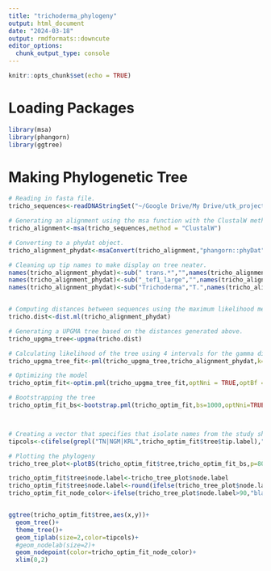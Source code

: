 ```yaml
---
title: "trichoderma_phylogeny"
output: html_document
date: "2024-03-18"
output: rmdformats::downcute
editor_options: 
  chunk_output_type: console
---
```


```r
knitr::opts_chunk$set(echo = TRUE)
```


# Loading Packages

```r
library(msa)
library(phangorn)
library(ggtree)
```


# Making Phylogenetic Tree

```r
# Reading in fasta file. 
tricho_sequences<-readDNAStringSet("~/Google Drive/My Drive/utk_project/trichoderma_antagonism_manuscript/trichoderma_refseq_trichomark")

# Generating an alignment using the msa function with the ClustalW method. 
tricho_alignment<-msa(tricho_sequences,method = "ClustalW")

# Converting to a phydat object.
tricho_alignment_phydat<-msaConvert(tricho_alignment,"phangorn::phyDat")

# Cleaning up tip names to make display on tree neater. 
names(tricho_alignment_phydat)<-sub(" trans.*","",names(tricho_alignment_phydat))
names(tricho_alignment_phydat)<-sub("_tef1_large","",names(tricho_alignment_phydat))
names(tricho_alignment_phydat)<-sub("Trichoderma","T.",names(tricho_alignment_phydat))


# Computing distances between sequences using the maximum likelihood method.
tricho.dist<-dist.ml(tricho_alignment_phydat)

# Generating a UPGMA tree based on the distances generated above. 
tricho_upgma_tree<-upgma(tricho.dist)

# Calculating likelihood of the tree using 4 intervals for the gamma distribution
tricho_upgma_tree_fit<-pml(tricho_upgma_tree,tricho_alignment_phydat,k=4)

# Optimizing the model
tricho_optim_fit<-optim.pml(tricho_upgma_tree_fit,optNni = TRUE,optBf = TRUE,optQ = TRUE,optInv = TRUE,optGamma = TRUE)

# Bootstrapping the tree
tricho_optim_fit_bs<-bootstrap.pml(tricho_optim_fit,bs=1000,optNni=TRUE)



# Creating a vector that specifies that isolate names from the study should be red and those from ncbi should be in black on the phylogeny
tipcols<-c(ifelse(grepl("TN|NGM|KRL",tricho_optim_fit$tree$tip.label),"red","black"))

# Plotting the phylogeny
tricho_tree_plot<-plotBS(tricho_optim_fit$tree,tricho_optim_fit_bs,p=80,bs.adj=c(1.2,1.2),digits = 0,tip.color=tipcols)

tricho_optim_fit$tree$node.label<-tricho_tree_plot$node.label
tricho_optim_fit$tree$node.label<-round(ifelse(tricho_tree_plot$node.label>90,tricho_tree_plot$node.label,NA))
tricho_optim_fit_node_color<-ifelse(tricho_tree_plot$node.label>90,"black",NA)


ggtree(tricho_optim_fit$tree,aes(x,y))+
  geom_tree()+
  theme_tree()+
  geom_tiplab(size=2,color=tipcols)+
  #geom_nodelab(size=2)+
  geom_nodepoint(color=tricho_optim_fit_node_color)+
  xlim(0,2)

```
